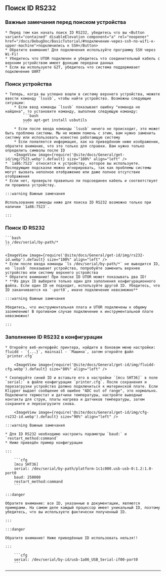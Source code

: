 ## Поиск ID RS232

### Важные замечания перед поиском устройства

    * Перед тем как начать поиск ID RS232, убедитесь что вы <Button variant="contained" disableElevation component="a" rel="noopener" href="/docs/DebugDoc/BasicTutorial/#подключение-через-ssh-по-wifi-к-upper-machine">подключились к SSH</Button>
    * Обратите внимание! Для подключения используйте программу SSH через Wi-Fi!
    * Убедитесь что UTOR подключен и убедитесь что соединительный кабель с верхним устройством имеет функцию передачи данных
    * Если вы используете G2T, убедитесь что система поддерживает подключение UART

### Поиск устройства

    * Теперь, когда вы успешно вошли в систему верхнего устройства, можете ввести команду `lsusb`, чтобы найти устройство. Возможны следующие ситуации:
        * Если ввод команды `lsusb` показывает ошибку "команда не найдена", то установите команду, выполнив следующую команду:
            ```bash
            sudo apt-get install usbutils
            ```
        * Если после ввода команды `lsusb` ничего не происходит, это может быть проблема системы. Мы не можем помочь с этим, вам нужно заменить систему или использовать известно работающую систему
        * Если появляется информация, как на приведённом ниже изображении, обратите внимание, что это только для справки. Вам нужно только определить символы после ID
        <ImageView image={require('@site/docs/General/get-id/img/7523.webp').default} size="100%" align="left" />
    * `1a86:7523` относится к устройству, которое вы используете. Последующие подсказки можно игнорировать, так как проблемы системы могут вызвать неполное отображение или даже полное отсутствие отображения
    * Если нет, проверьте правильно ли подсоединен кабель и соответствует ли прошивка устройству.

    :::warning Важные замечания

    Использование команды ниже для поиска ID RS232 возможно только при наличии `1a86:7523`.

    :::


### Поиск ID RS232

    ```bash
    ls /dev/serial/by-path/*
    ```

    <ImageView image={require('@site/docs/General/get-id/img/rs232-id.webp').default} size="100%" align="left" />
    * Если после ввода команды `ls /dev/serial/by-path/*` не выводится ID, но `lsusb` показывает устройство, попробуйте заменить верхнее устройство или систему верхнего устройства
    * Обратите внимание! При поиске ID UTOR может показывать два ID!
    * **Из двух ID выберите только один для заполнения конфигурационного файла. Если один ID не подходит, используйте другой ID. Убедитесь, что ID заканчивается на `-port0`, иначе подключение невозможно**

    :::warning Важные замечания

    Убедитесь, что инструментальная плата и UTOR подключены к общему заземлению! В противном случае подключение к инструментальной плате невозможно!

    :::

### Заполнение ID RS232 в конфигурации

    * Откройте веб-интерфейс принтера, найдите в боковом меню настройки: fluidd - `{...}`, mainsail - `Машина`, затем откройте файл `printer.cfg`

        <ImageView image={require('@site/docs/General/get-id/img/fluidd-cfg.webp').default} size="80%" align="left" />

    * Скопируйте синий ID и вставьте его в настройки `[mcu SHT36]` в поле `serial:` в файле конфигурации `printer.cfg`. После сохранения и перезагрузки устройство должно подключиться к материнской плате. Если Klipper выдает сообщение об ошибке "ADC out of range", это нормально. Подключите термостат и датчики температуры, настройте выводные контакты для струи, платы нагрева и датчиков температуры, затем сохраните и перезагрузите снова.

        <ImageView image={require('@site/docs/General/get-id/img/cfg-rs232-id.webp').default} size="90%" align="left" />

    :::warning Важные замечания

    * Для ID RS232 необходимо настроить параметры `baud:` и `restart_method:command`
    * Ниже приведён пример конфигурации

    :::

        ```cfg
        [mcu SHT36]
        serial: /dev/serial/by-path/platform-1c1c000.usb-usb-0:1.2:1.0-port0
        baud: 250000
        restart_method:command
        ```

    :::danger

    Обратите внимание: все ID, указанные в документации, являются примерами. На самом деле каждый процессор имеет уникальный ID, поэтому убедитесь, что вы используете фактически полученный ID.

    :::

    :::danger

    Обратите внимание! Ниже приведённые ID использовать нельзя!!

    :::

        ```cfg
        serial: /dev/serial/by-id/usb-1a86_USB_Serial-if00-port0
        ```
----
